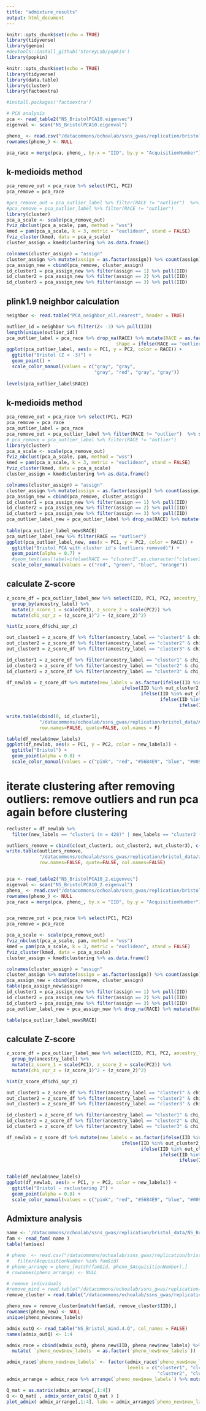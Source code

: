```yaml
---
title: "admixture_results"
output: html_document
---
```


```r
knitr::opts_chunk$set(echo = TRUE)
library(tidyverse)
library(genio)
#devtools::install_github('StoreyLab/popkin')
library(popkin)
```


```r
knitr::opts_chunk$set(echo = TRUE)
library(tidyverse)
library(data.table)
library(cluster)
library(factoextra)

#install.packages('factoextra')
```

```r
# PCA analysis
pca <- read_table2("NS_BristolPCA10.eigenvec")
eigenval <- scan("NS_BristolPCA10.eigenval")

pheno_ <- read.csv("/datacommons/ochoalab/ssns_gwas/replication/bristol_data/pheno_Bristol.csv") 
rownames(pheno_) <- NULL

pca_race = merge(pca, pheno_, by.x = "IID", by.y = "AcquisitionNumber")
```

## k-medioids method
```r
pca_remove_out = pca_race %>% select(PC1, PC2) 
pca_remove = pca_race

#pca_remove_out = pca_outlier_label %>% filter(RACE != "outlier")  %>% select(PC1, PC2) 
#pca_remove = pca_outlier_label %>% filter(RACE != "outlier")
library(cluster)
pca_a_scale <- scale(pca_remove_out) 
fviz_nbclust(pca_a_scale, pam, method = "wss")
kmed = pam(pca_a_scale, k = 3, metric = "euclidean", stand = FALSE)
fviz_cluster(kmed, data = pca_a_scale)
cluster_assign = kmed$clustering %>% as.data.frame() 

colnames(cluster_assign) = "assign"
cluster_assign %>% mutate(assign = as.factor(assign)) %>% count(assign)
pca_assign_new = cbind(pca_remove, cluster_assign) 
id_cluster1 = pca_assign_new %>% filter(assign == 1) %>% pull(IID)
id_cluster2 = pca_assign_new %>% filter(assign == 2) %>% pull(IID)
id_cluster3 = pca_assign_new %>% filter(assign == 3) %>% pull(IID)

```


## plink1.9 neighbor calculation

```r
neighbor <- read.table("PCA_neighbor_all.nearest", header = TRUE)

outlier_id = neighbor %>% filter(Z< -3) %>% pull(IID)
length(unique(outlier_id))
pca_outlier_label = pca_race %>% drop_na(RACE) %>% mutate(RACE = as.factor(ifelse(IID %in% outlier_id, "outlier", RACE )),
                                        shape = ifelse(RACE == "outlier", 24, 20)) %>% arrange(shape)
ggplot(pca_outlier_label, aes(x = PC1, y = PC2, color = RACE)) +
  ggtitle("Bristol (Z < -3)") +
  geom_point() + 
  scale_color_manual(values = c("gray", "gray",
                                "gray", "red", "gray", "gray"))
                                
levels(pca_outlier_label$RACE)
```

## k-medioids method
```r
pca_remove_out = pca_race %>% select(PC1, PC2) 
pca_remove = pca_race
pca_outlier_label = pca_race
pca_remove_out = pca_outlier_label %>% filter(RACE != "outlier")  %>% select(PC1, PC2) 
# pca_remove = pca_outlier_label %>% filter(RACE != "outlier")
library(cluster)
pca_a_scale <- scale(pca_remove_out) 
fviz_nbclust(pca_a_scale, pam, method = "wss")
kmed = pam(pca_a_scale, k = 3, metric = "euclidean", stand = FALSE)
fviz_cluster(kmed, data = pca_a_scale)
cluster_assign = kmed$clustering %>% as.data.frame() 

colnames(cluster_assign) = "assign"
cluster_assign %>% mutate(assign = as.factor(assign)) %>% count(assign)
pca_assign_new = cbind(pca_remove, cluster_assign) 
id_cluster1 = pca_assign_new %>% filter(assign == 1) %>% pull(IID)
id_cluster2 = pca_assign_new %>% filter(assign == 2) %>% pull(IID)
id_cluster3 = pca_assign_new %>% filter(assign == 3) %>% pull(IID)
pca_outlier_label_new = pca_outlier_label %>% drop_na(RACE) %>% mutate(RACE = as.factor(ifelse(IID %in% id_cluster1, "cluster1", ifelse(IID %in% id_cluster2, "cluster2", ifelse(IID %in% id_cluster3, "cluster3", "outlier"))))) #%>% mutate(RACE = ifelse(RACE == "4", "outlier", RACE))#%>% filter(RACE != "outlier") #%>% filter(RACE != "cluster2")
                                                                       
table(pca_outlier_label_new$RACE)
pca_outlier_label_new %>% filter(RACE == "outlier")
ggplot(pca_outlier_label_new, aes(x = PC1, y = PC2, color = RACE)) +
  ggtitle("Bristol PCA with cluster id's (outliers removed)") +
  geom_point(alpha = 0.7) + 
  #geom_text(aes(label=ifelse(RACE == "cluster2",as.character("clutser2"),'')),hjust=0,vjust=0, show_guide  = FALSE)  +
  scale_color_manual(values = c("red", "green", "blue", "orange"))
```

## calculate Z-score
```r
z_score_df = pca_outlier_label_new %>% select(IID, PC1, PC2, ancestry_label = RACE) %>%  
  group_by(ancestry_label) %>%
  mutate(z_score_1 = scale(PC1), z_score_2 = scale(PC2)) %>% 
  mutate(chi_sqr_z = (z_score_1)^2 + (z_score_2)^2)

hist(z_score_df$chi_sqr_z)
```

```r
out_cluster1 = z_score_df %>% filter(ancestry_label == "cluster1" & chi_sqr_z>8) %>% pull(IID)
out_cluster2 = z_score_df %>% filter(ancestry_label == "cluster2" & chi_sqr_z>8) %>% pull(IID)
out_cluster3 = z_score_df %>% filter(ancestry_label == "cluster3" & chi_sqr_z>8) %>% pull(IID)

id_cluster1 = z_score_df %>% filter(ancestry_label == "cluster1" & chi_sqr_z<8) %>% pull(IID)
id_cluster2 = z_score_df %>% filter(ancestry_label == "cluster2" & chi_sqr_z<8) %>% pull(IID)
id_cluster3 = z_score_df %>% filter(ancestry_label == "cluster3" & chi_sqr_z<8) %>% pull(IID)

df_newlab = z_score_df %>% mutate(new_labels = as.factor(ifelse(IID %in% out_cluster1, "cluster1_outlier", 
                                          ifelse(IID %in% out_cluster2, "cluster2_outlier",
                                                 ifelse(IID %in% out_cluster3, "cluster3_outlier",
                                                        ifelse(IID %in% id_cluster1, "cluster1",
                                                               ifelse(IID %in% id_cluster2, "cluster2", "cluster3"))))))) 

write.table(cbind(0, id_cluster1), 
            "/datacommons/ochoalab/ssns_gwas/replication/bristol_data/AF/labels_euro.txt", 
            row.names=FALSE, quote=FALSE, col.names = F)

table(df_newlab$new_labels)
ggplot(df_newlab, aes(x = PC1, y = PC2, color = new_labels)) +
  ggtitle("Bristol") +
  geom_point(alpha = 0.8) + 
  scale_color_manual(values = c("pink", "red", "#56B4E9", "blue", "#009E73","green"))
```

# iterate clustering after removing outliers: remove outliers and run pca again before clustering
```r
recluster = df_newlab %>% 
  filter(new_labels == "cluster1 (n = 428)" | new_labels == "cluster2 (n = 111)" | new_labels == "cluster3 (n = 16)")

outliers_remove = cbind(c(out_cluster1, out_cluster2, out_cluster3), c(out_cluster1, out_cluster2, out_cluster3)) %>% as.data.frame()
write.table(outliers_remove, 
            "/datacommons/ochoalab/ssns_gwas/replication/bristol_data/admixture/outlier_labels1.txt", 
            row.names=FALSE, quote=FALSE, col.names=FALSE)


pca <- read_table2("NS_BristolPCA10_2.eigenvec")
eigenval <- scan("NS_BristolPCA10_2.eigenval")
pheno_ <- read.csv("/datacommons/ochoalab/ssns_gwas/replication/bristol_data/pheno_Bristol.csv") 
rownames(pheno_) <- NULL
pca_race = merge(pca, pheno_, by.x = "IID", by.y = "AcquisitionNumber")


pca_remove_out = pca_race %>% select(PC1, PC2) 
pca_remove = pca_race

pca_a_scale <- scale(pca_remove_out) 
fviz_nbclust(pca_a_scale, pam, method = "wss")
kmed = pam(pca_a_scale, k = 3, metric = "euclidean", stand = FALSE)
fviz_cluster(kmed, data = pca_a_scale)
cluster_assign = kmed$clustering %>% as.data.frame() 

colnames(cluster_assign) = "assign"
cluster_assign %>% mutate(assign = as.factor(assign)) %>% count(assign)
pca_assign_new = cbind(pca_remove, cluster_assign) 
table(pca_assign_new$assign)
id_cluster1 = pca_assign_new %>% filter(assign == 1) %>% pull(IID)
id_cluster2 = pca_assign_new %>% filter(assign == 2) %>% pull(IID)
id_cluster3 = pca_assign_new %>% filter(assign == 3) %>% pull(IID)
pca_outlier_label_new = pca_assign_new %>% drop_na(RACE) %>% mutate(RACE = as.factor(ifelse(IID %in% id_cluster1, "cluster1", ifelse(IID %in% id_cluster2, "cluster2", ifelse(IID %in% id_cluster3, "cluster3", "outlier"))))) 

table(pca_outlier_label_new$RACE)
```


## calculate Z-score
```r
z_score_df = pca_outlier_label_new %>% select(IID, PC1, PC2, ancestry_label = RACE) %>%  
  group_by(ancestry_label) %>%
  mutate(z_score_1 = scale(PC1), z_score_2 = scale(PC2)) %>% 
  mutate(chi_sqr_z = (z_score_1)^2 + (z_score_2)^2)

hist(z_score_df$chi_sqr_z)
```

```r
out_cluster1 = z_score_df %>% filter(ancestry_label == "cluster1" & chi_sqr_z>8) %>% pull(IID)
out_cluster2 = z_score_df %>% filter(ancestry_label == "cluster2" & chi_sqr_z>8) %>% pull(IID)
out_cluster3 = z_score_df %>% filter(ancestry_label == "cluster3" & chi_sqr_z>8) %>% pull(IID)

id_cluster1 = z_score_df %>% filter(ancestry_label == "cluster1" & chi_sqr_z<8) %>% pull(IID)
id_cluster2 = z_score_df %>% filter(ancestry_label == "cluster2" & chi_sqr_z<8) %>% pull(IID)
id_cluster3 = z_score_df %>% filter(ancestry_label == "cluster3" & chi_sqr_z<8) %>% pull(IID)

df_newlab = z_score_df %>% mutate(new_labels = as.factor(ifelse(IID %in% out_cluster1, "cluster1_outlier (n = 28)", 
                                          ifelse(IID %in% out_cluster2, "cluster2_outlier (n = 13)",
                                                 ifelse(IID %in% out_cluster3, "cluster3_outlier (n = 1)",
                                                        ifelse(IID %in% id_cluster1, "cluster1 (n = 400)",
                                                               ifelse(IID %in% id_cluster2, "cluster2 (n = 98)", "cluster3 (n = 15)"))))))) 


table(df_newlab$new_labels)
ggplot(df_newlab, aes(x = PC1, y = PC2, color = new_labels)) +
  ggtitle("Bristol - reclustering 2") +
  geom_point(alpha = 0.8) + 
  scale_color_manual(values = c("pink", "red", "#56B4E9", "blue", "#009E73","green"))
```

## Admixture analysis
```r
name <- '/datacommons/ochoalab/ssns_gwas/replication/bristol_data/NS_Bristol_mind'
fam <- read_fam( name )
table(fam$sex)

# pheno_ <- read.csv("/datacommons/ochoalab/ssns_gwas/replication/bristol_data/pheno_Bristol.csv") %>% 
#   filter(AcquisitionNumber %in% fam$id) 
# pheno_arrange = pheno_[match(fam$id, pheno_$AcquisitionNumber),]
# rownames(pheno_arrange) <- NULL

# remove individuals
#remove_mind = read.table("/datacommons/ochoalab/ssns_gwas/replication/bristol_data/NS_Bristol_mind.mindrem.id")$V1
remove_cluster = read.table("/datacommons/ochoalab/ssns_gwas/replication/bristol_data/admixture/outlier_labels1_df.txt", header = TRUE, sep = "\t") %>% select(IID, new_labels)

pheno_new = remove_cluster[match(fam$id, remove_cluster$IID),]
rownames(pheno_new) <- NULL
unique(pheno_new$new_labels)
```


```r
admix_outQ <- read_table("NS_Bristol_mind.4.Q", col_names = FALSE) 
names(admix_outQ) <- 1:4

admix_race = cbind(admix_outQ, pheno_new$IID, pheno_new$new_labels) %>% 
  mutate( `pheno_new$new_labels` = as.factor(`pheno_new$new_labels`))

admix_race$`pheno_new$new_labels` <- factor(admix_race$`pheno_new$new_labels`, 
                                            levels = c("cluster1", "cluster1_outlier", 
                                                       "cluster2", "cluster2_outlier", "cluster3", "cluster3_outlier"))
admix_arrange = admix_race %>% arrange(`pheno_new$new_labels`) %>% mutate(`pheno_new$new_labels` = as.character(`pheno_new$new_labels`))

```

```r
Q_mat = as.matrix(admix_arrange[,1:4])
Q <- Q_mat[ , admix_order_cols( Q_mat ) ]
plot_admix( admix_arrange[,1:4], labs = admix_arrange$`pheno_new$new_labels`, leg_width = 0.05, labs_cex = 0.7, labs_col = "red",labs_las = 2, mar_pad = 0.5)
```
